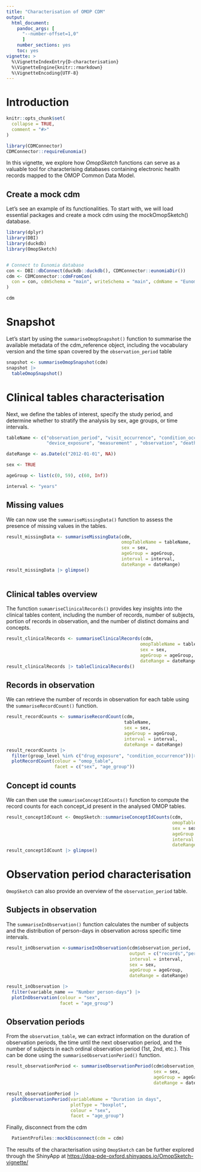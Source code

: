 ```yaml
---
title: "Characterisation of OMOP CDM"
output: 
  html_document:
    pandoc_args: [
      "--number-offset=1,0"
      ]
    number_sections: yes
    toc: yes
vignette: >
  %\VignetteIndexEntry{D-characterisation}
  %\VignetteEngine{knitr::rmarkdown}
  %\VignetteEncoding{UTF-8}
---
```


# Introduction

```r
knitr::opts_chunk$set(
  collapse = TRUE,
  comment = "#>"
)

library(CDMConnector)
CDMConnector::requireEunomia()
```

In this vignette, we explore how *OmopSketch* functions can serve as a valuable tool for characterising databases containing electronic health records mapped to the OMOP Common Data Model.

## Create a mock cdm

Let's see an example of its functionalities. To start with, we will load essential packages and create a mock cdm using the mockOmopSketch() database.

```r
library(dplyr)
library(DBI)
library(duckdb)
library(OmopSketch)


# Connect to Eunomia database
con <- DBI::dbConnect(duckdb::duckdb(), CDMConnector::eunomiaDir())
cdm <- CDMConnector::cdmFromCon(
  con = con, cdmSchema = "main", writeSchema = "main", cdmName = "Eunomia"
)

cdm 
```

# Snapshot

Let's start by using the `summariseOmopSnapshot()` function to summarise the available metadata of the cdm_reference object, including the vocabulary version and the time span covered by the `observation_period` table

```r
snapshot <- summariseOmopSnapshot(cdm) 
snapshot |>
  tableOmopSnapshot()
```

# Clinical tables characterisation

Next, we define the tables of interest, specify the study period, and determine whether to stratify the analysis by sex, age groups, or time intervals.

```r

tableName <- c("observation_period", "visit_occurrence", "condition_occurrence", "drug_exposure", "procedure_occurrence", 
               "device_exposure", "measurement" , "observation", "death")

dateRange <- as.Date(c("2012-01-01", NA))

sex <- TRUE 

ageGroup <- list(c(0, 59), c(60, Inf)) 

interval <- "years"

```

## Missing values

We can now use the `summariseMissingData()` function to assess the presence of missing values in the tables.

```r
result_missingData <- summariseMissingData(cdm,
                                           omopTableName = tableName,
                                           sex = sex,
                                           ageGroup = ageGroup,
                                           interval = interval,
                                           dateRange = dateRange)
result_missingData |> glimpse()
                                       
```

## Clinical tables overview

The function `sumamriseClinicalRecords()` provides key insights into the clinical tables content, including the number of records, number of subjects, portion of records in observation, and the number of distinct domains and concepts.

```r
result_clinicalRecords <- summariseClinicalRecords(cdm, 
                                                  omopTableName = tableName, 
                                                  sex = sex, 
                                                  ageGroup = ageGroup,
                                                  dateRange = dateRange) 
result_clinicalRecords |> tableClinicalRecords()
```

## Records in observation

We can retrieve the number of records in observation for each table using the `summariseRecordCount()` function.

```r
result_recordCounts <- summariseRecordCount(cdm,
                                            tableName,
                                            sex = sex,
                                            ageGroup = ageGroup,
                                            interval = interval,
                                            dateRange = dateRange)
result_recordCounts |>
  filter(group_level %in% c("drug_exposure", "condition_occurrence"))|>
  plotRecordCount(colour = "omop_table", 
                  facet = c("sex", "age_group"))
```

## Concept id counts

We can then use the `summariseConceptIdCounts()` function to compute the record counts for each concept_id present in the analysed OMOP tables.

```r
result_conceptIdCount <- OmopSketch::summariseConceptIdCounts(cdm, 
                                                              omopTableName = tableName, 
                                                              sex = sex, 
                                                              ageGroup = ageGroup, 
                                                              interval = interval, 
                                                              dateRange = dateRange)
result_conceptIdCount |> glimpse()

```

# Observation period characterisation

`OmopSketch` can also provide an overview of the `observation_period` table.

## Subjects in observation

The `summariseInObservation()` function calculates the number of subjects and the distribution of person-days in observation across specific time intervals.

```r
result_inObservation <-summariseInObservation(cdm$observation_period,
                                              output = c("records","person-days"),
                                              interval = interval,
                                              sex = sex,
                                              ageGroup = ageGroup,
                                              dateRange = dateRange) 

result_inObservation |>    
  filter(variable_name == "Number person-days") |>
  plotInObservation(colour = "sex", 
                    facet = "age_group")

```

## Observation periods

From the `observation_table`, we can extract information on the duration of observation periods, the time until the next observation period, and the number of subjects in each ordinal observation period (1st, 2nd, etc.). This can be done using the `summariseObservationPeriod()` function.

```r
result_observationPeriod <- summariseObservationPeriod(cdm$observation_period, 
                                                       sex = sex, 
                                                       ageGroup = ageGroup,
                                                       dateRange = dateRange)

result_observationPeriod |>
  plotObservationPeriod(variableName = "Duration in days", 
                        plotType = "boxplot", 
                        colour = "sex", 
                        facet = "age_group")
```

Finally, disconnect from the cdm

```r
  PatientProfiles::mockDisconnect(cdm = cdm)

```

The results of the characterisation using `OmopSketch` can be further explored through the ShinyApp at <https://dpa-pde-oxford.shinyapps.io/OmopSketch-vignette/>
